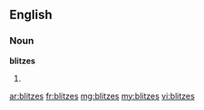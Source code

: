 {{see also|Blitzes}}
==English==

===Noun===
'''blitzes'''

# {{plural of|blitz}}

[[ar:blitzes]]
[[fr:blitzes]]
[[mg:blitzes]]
[[my:blitzes]]
[[vi:blitzes]]